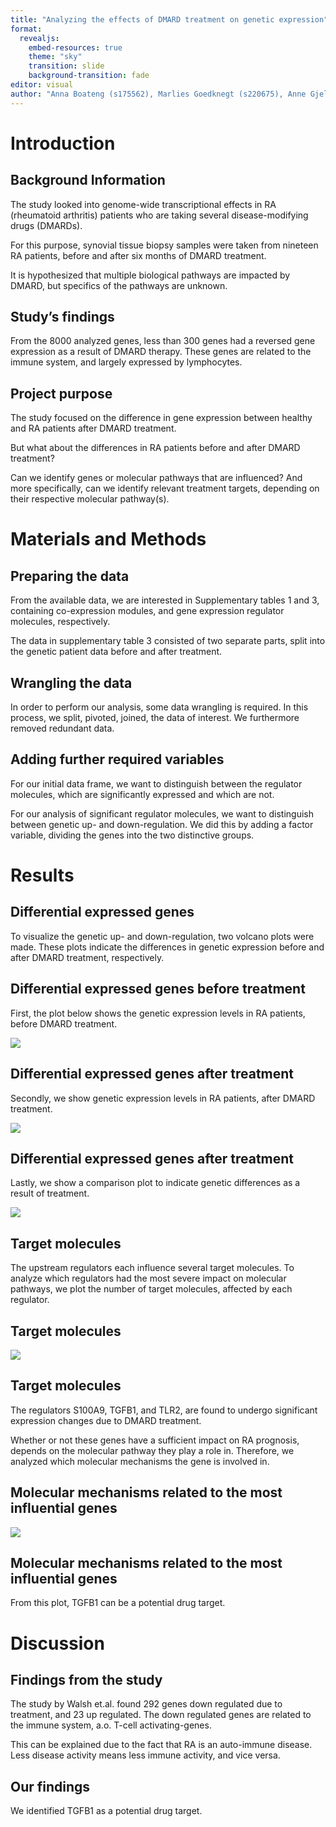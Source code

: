 ```yaml
---
title: "Analyzing the effects of DMARD treatment on genetic expression"
format:
  revealjs:
    embed-resources: true
    theme: "sky"
    transition: slide
    background-transition: fade
editor: visual
author: "Anna Boateng (s175562), Marlies Goedknegt (s220675), Anne Gjelstrup (s194530), Katja Jagd (s185395), Olivia Ronnenberg (s183359)"
---
```


# Introduction

## Background Information

The study looked into genome-wide transcriptional effects in RA (rheumatoid arthritis) patients who are taking several disease-modifying drugs (DMARDs).

For this purpose, synovial tissue biopsy samples were taken from nineteen RA patients, before and after six months of DMARD treatment.

It is hypothesized that multiple biological pathways are impacted by DMARD, but specifics of the pathways are unknown.

## Study's findings

From the 8000 analyzed genes, less than 300 genes had a reversed gene expression as a result of DMARD therapy. These genes are related to the immune system, and largely expressed by lymphocytes.

## Project purpose

The study focused on the difference in gene expression between healthy and RA patients after DMARD treatment.

But what about the differences in RA patients before and after DMARD treatment?

Can we identify genes or molecular pathways that are influenced? And more specifically, can we identify relevant treatment targets, depending on their respective molecular pathway(s).

# Materials and Methods

## Preparing the data

From the available data, we are interested in Supplementary tables 1 and 3, containing co-expression modules, and gene expression regulator molecules, respectively.

The data in supplementary table 3 consisted of two separate parts, split into the genetic patient data before and after treatment.

## Wrangling the data

In order to perform our analysis, some data wrangling is required. In this process, we split, pivoted, joined, the data of interest. We furthermore removed redundant data.

## Adding further required variables

For our initial data frame, we want to distinguish between the regulator molecules, which are significantly expressed and which are not.

For our analysis of significant regulator molecules, we want to distinguish between genetic up- and down-regulation. We did this by adding a factor variable, dividing the genes into the two distinctive groups.

# Results

## Differential expressed genes

To visualize the genetic up- and down-regulation, two volcano plots were made. These plots indicate the differences in genetic expression before and after DMARD treatment, respectively.

## Differential expressed genes before treatment

First, the plot below shows the genetic expression levels in RA patients, before DMARD treatment.

![](images/05_expr_plot_before-02.png){fig-align="center"}

## Differential expressed genes after treatment

Secondly, we show genetic expression levels in RA patients, after DMARD treatment.

![](images/05_expr_plot_after-01.png){fig-align="center"}

## Differential expressed genes after treatment

Lastly, we show a comparison plot to indicate genetic differences as a result of treatment.

![](images/05_comparison_plot.png){fig-align="center"}

## Target molecules

The upstream regulators each influence several target molecules. To analyze which regulators had the most severe impact on molecular pathways, we plot the number of target molecules, affected by each regulator.

## Target molecules

![](images/06_targets_plot.png){fig-align="center"}

## Target molecules

The regulators S100A9, TGFB1, and TLR2, are found to undergo significant expression changes due to DMARD treatment.

Whether or not these genes have a sufficient impact on RA prognosis, depends on the molecular pathway they play a role in. Therefore, we analyzed which molecular mechanisms the gene is involved in.

## Molecular mechanisms related to the most influential genes

![](images/06_modules_plot.png){fig-align="center"}

## Molecular mechanisms related to the most influential genes

From this plot, TGFB1 can be a potential drug target.

# Discussion

## Findings from the study

The study by Walsh et.al. found 292 genes down regulated due to treatment, and 23 up regulated. The down regulated genes are related to the immune system, a.o. T-cell activating-genes.

This can be explained due to the fact that RA is an auto-immune disease. Less disease activity means less immune activity, and vice versa.

## Our findings

We identified TGFB1 as a potential drug target.
